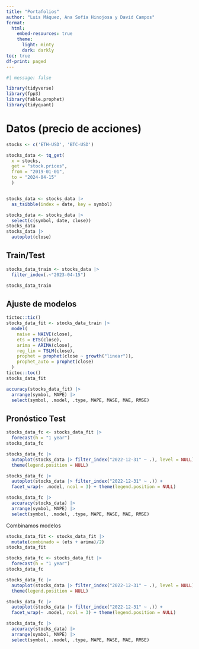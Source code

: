 ```yaml
---
title: "Portafolios"
author: "Luis Máquez, Ana Sofía Hinojosa y David Campos"
format:
  html:
    embed-resources: true
    theme:
      light: minty
      dark: darkly
toc: true
df-print: paged
---
```


```r
#| message: false

library(tidyverse)
library(fpp3)
library(fable.prophet)
library(tidyquant)
```

# Datos (precio de acciones)

```r
stocks <- c('ETH-USD', 'BTC-USD')

stocks_data <- tq_get(
  x = stocks,
  get = "stock.prices",
  from = "2019-01-01",
  to = "2024-04-15"
  )


stocks_data <- stocks_data |> 
  as_tsibble(index = date, key = symbol)

stocks_data <- stocks_data |> 
  select(c(symbol, date, close))
stocks_data
stocks_data |> 
  autoplot(close)
```

## Train/Test

```r
stocks_data_train <- stocks_data |> 
  filter_index(.~"2023-04-15")

stocks_data_train
```

## Ajuste de modelos

```r
tictoc::tic()
stocks_data_fit <- stocks_data_train |> 
  model(
    naive = NAIVE(close),
    ets = ETS(close),
    arima = ARIMA(close),
    reg_lin = TSLM(close),
    prophet = prophet(close ~ growth("linear")),
    prophet_auto = prophet(close)
  )
tictoc::toc()
stocks_data_fit
```

```r
accuracy(stocks_data_fit) |> 
  arrange(symbol, MAPE) |> 
  select(symbol, .model, .type, MAPE, MASE, MAE, RMSE)
```

## Pronóstico Test

```r
stocks_data_fc <- stocks_data_fit |> 
  forecast(h = "1 year")
stocks_data_fc

stocks_data_fc |> 
  autoplot(stocks_data |> filter_index("2022-12-31" ~ .), level = NULL) + 
  theme(legend.position = NULL)

stocks_data_fc |> 
  autoplot(stocks_data |> filter_index("2022-12-31" ~ .)) + 
  facet_wrap(~ .model, ncol = 3) + theme(legend.position = NULL)
```

```r
stocks_data_fc |> 
  accuracy(stocks_data) |> 
  arrange(symbol, MAPE) |> 
  select(symbol, .model, .type, MAPE, MASE, MAE, RMSE)
```

Combinamos modelos

```r
stocks_data_fit <- stocks_data_fit |> 
  mutate(combinado = (ets + arima)/2)
stocks_data_fit
```

```r
stocks_data_fc <- stocks_data_fit |> 
  forecast(h = "1 year")
stocks_data_fc

stocks_data_fc |> 
  autoplot(stocks_data |> filter_index("2022-12-31" ~ .), level = NULL) + 
  theme(legend.position = NULL)

stocks_data_fc |> 
  autoplot(stocks_data |> filter_index("2022-12-31" ~ .)) + 
  facet_wrap(~ .model, ncol = 3) + theme(legend.position = NULL)
```

```r
stocks_data_fc |> 
  accuracy(stocks_data) |> 
  arrange(symbol, MAPE) |> 
  select(symbol, .model, .type, MAPE, MASE, MAE, RMSE)
```



